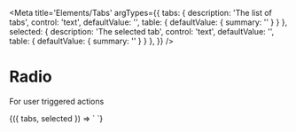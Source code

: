 
<Meta
  title='Elements/Tabs'
  argTypes={{
    tabs: {
      description: 'The list of tabs',
      control: 'text',
      defaultValue: '',
      table: { defaultValue: { summary: '' } }
    },
    selected: {
      description: 'The selected tab',
      control: 'text',
      defaultValue: '',
      table: { defaultValue: { summary: '' } }
    },
  }}
/>

# Radio

For user triggered actions

<Canvas>
  <Story
    name='Tabs'
    args={{
      tabs: 'Tab 1, Tab 2, Tab 3',
      selected: 'Tab 2'
    }}
  >
    {({ tabs, selected }) => `
      <v-tabs
        tabs="${tabs}"
        selected="${selected}"
      />
    `}
  </Story>
</Canvas>
